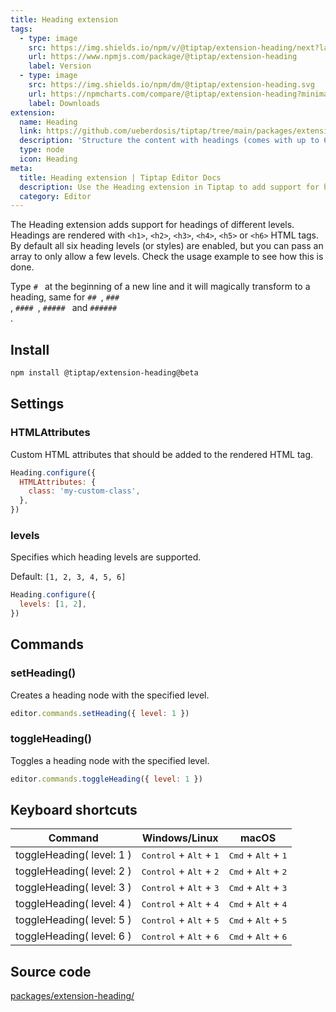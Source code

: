 ```yaml
---
title: Heading extension
tags:
  - type: image
    src: https://img.shields.io/npm/v/@tiptap/extension-heading/next?label=version
    url: https://www.npmjs.com/package/@tiptap/extension-heading
    label: Version
  - type: image
    src: https://img.shields.io/npm/dm/@tiptap/extension-heading.svg
    url: https://npmcharts.com/compare/@tiptap/extension-heading?minimal=true
    label: Downloads
extension:
  name: Heading
  link: https://github.com/ueberdosis/tiptap/tree/main/packages/extension-heading
  description: 'Structure the content with headings (comes with up to 6 different levels).'
  type: node
  icon: Heading
meta:
  title: Heading extension | Tiptap Editor Docs
  description: Use the Heading extension in Tiptap to add support for headings of different levels with <h> HTML tags. Learn more in our docs!
  category: Editor
---
```



The Heading extension adds support for headings of different levels. Headings are rendered with `<h1>`, `<h2>`, `<h3>`, `<h4>`, `<h5>` or `<h6>` HTML tags. By default all six heading levels (or styles) are enabled, but you can pass an array to only allow a few levels. Check the usage example to see how this is done.

Type <code># </code> at the beginning of a new line and it will magically transform to a heading, same for <code>## </code>, <code>### </code>, <code>#### </code>, <code>##### </code> and <code>###### </code>.

<CodeDemo path="/Nodes/Heading" />

## Install

```bash
npm install @tiptap/extension-heading@beta
```

## Settings

### HTMLAttributes

Custom HTML attributes that should be added to the rendered HTML tag.

```js
Heading.configure({
  HTMLAttributes: {
    class: 'my-custom-class',
  },
})
```

### levels

Specifies which heading levels are supported.

Default: `[1, 2, 3, 4, 5, 6]`

```js
Heading.configure({
  levels: [1, 2],
})
```

## Commands

### setHeading()

Creates a heading node with the specified level.

```js
editor.commands.setHeading({ level: 1 })
```

### toggleHeading()

Toggles a heading node with the specified level.

```js
editor.commands.toggleHeading({ level: 1 })
```

## Keyboard shortcuts

| Command                   | Windows/Linux                                      | macOS                                          |
| ------------------------- | -------------------------------------------------- | ---------------------------------------------- |
| toggleHeading( level: 1 ) | <kbd>Control</kbd> + <kbd>Alt</kbd> + <kbd>1</kbd> | <kbd>Cmd</kbd> + <kbd>Alt</kbd> + <kbd>1</kbd> |
| toggleHeading( level: 2 ) | <kbd>Control</kbd> + <kbd>Alt</kbd> + <kbd>2</kbd> | <kbd>Cmd</kbd> + <kbd>Alt</kbd> + <kbd>2</kbd> |
| toggleHeading( level: 3 ) | <kbd>Control</kbd> + <kbd>Alt</kbd> + <kbd>3</kbd> | <kbd>Cmd</kbd> + <kbd>Alt</kbd> + <kbd>3</kbd> |
| toggleHeading( level: 4 ) | <kbd>Control</kbd> + <kbd>Alt</kbd> + <kbd>4</kbd> | <kbd>Cmd</kbd> + <kbd>Alt</kbd> + <kbd>4</kbd> |
| toggleHeading( level: 5 ) | <kbd>Control</kbd> + <kbd>Alt</kbd> + <kbd>5</kbd> | <kbd>Cmd</kbd> + <kbd>Alt</kbd> + <kbd>5</kbd> |
| toggleHeading( level: 6 ) | <kbd>Control</kbd> + <kbd>Alt</kbd> + <kbd>6</kbd> | <kbd>Cmd</kbd> + <kbd>Alt</kbd> + <kbd>6</kbd> |

## Source code

[packages/extension-heading/](https://github.com/ueberdosis/tiptap/blob/main/packages/extension-heading/)
